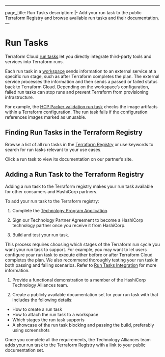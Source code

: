  ---
page_title: Run Tasks
description: |-
 Add your run task to the public Terraform Registry and browse available run tasks and their documentation.
—

# Run Tasks
Terraform Cloud [run tasks](/cloud-docs/workspaces/settings/run-tasks) let you directly integrate third-party tools and services into Terraform runs. 

Each run task in a [workspace](/terraform/cloud-docs/workspaces) sends information to an external service at a specific run stage, such as after Terraform completes the plan. The external service processes the information and then sends a passed or failed status back to Terraform Cloud. Depending on the workspace’s configuration, failed run tasks can stop runs and prevent Terraform from provisioning infrastructure. 

For example, the [HCP Packer validation run task](/hcp/docs/packer/manage-image-use/terraform-cloud-run-tasks) checks the image artifacts within a Terraform configuration. The run task fails if the configuration references images marked as unusable.

## Finding Run Tasks in the Terraform Registry

Browse a list of all run tasks in the [Terraform Registry](https://registry.terraform.io/browse/run-tasks) or use keywords to search for run tasks relevant to your use cases.

Click a run task to view its documentation on our partner’s site.

## Adding a Run Task to the Terraform Registry

Adding a run task to the Terraform registry makes your run task available for other consumers and HashiCorp partners.

To add your run task to the Terraform registry:

1. Complete the [Technology Program Application](https://www.hashicorp.com/go/tech-partner).

1. Sign our Technology Partner Agreement to become a HashiCorp technology partner once you receive it from HashiCorp.

1. Build and test your run task. 

This process requires choosing which stages of the Terraform run cycle you want your run task to support. For example, you may want to let users configure your run task to execute either before or after Terraform Cloud completes the plan. We also recommend thoroughly testing your run task in both passing and failing scenarios. Refer to [Run Tasks Integration](cloud-docs/api-docs/run-tasks/run-task-stages-and-results) for more information.

1. Provide a functional demonstration to a member of the HashiCorp Technology Alliances team. 

1. Create a publicly available documentation set for your run task with that includes the following details:
  - How to create a run task
  - How to attach the run task to a workspace
  - Which stages the run task supports
  - A showcase of the run task blocking and passing the build, preferably using screenshots

Once you complete all the requirements, the Technology Alliances team adds your run task to the Terraform Registry with a link to your public documentation set.
